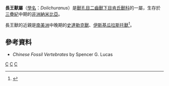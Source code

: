 {{Automatic Taxobox
| taxon = Dolichuranus
| authority = Keyser, 1973
| image = Dolichuranus_BW.jpg
| image_caption = 長王獸的想像圖
| fossil_range = [[三疊紀|三疊紀]]中期 
| type_species = '''原始長王獸<br>''Dolichuranus primaevus'''''
| type_species_authority = Keyser, 1973
}}

'''長王獸屬'''（[[學名|學名]]：''Dolichuranus''）是[[獸孔目|獸孔目]][[二齒獸下目|二齒獸下目]][[肯氏獸科|肯氏獸科]]的一屬，生存於[[三疊紀|三疊紀]]中期的[[非洲|非洲]][[納米比亞|納米比亞]]。

長王獸的近親是[[南美洲|南美洲]]中晚期的[[史達勒克獸|史達勒克獸]]、[[伊斯基瓜拉斯托獸|伊斯基瓜拉斯托獸]]<ref>{{cite book |url=http://onlinelibrary.wiley.com/doi/10.1111/j.1475-4983.2007.00727.x/abstract |author=Ross Damiani et al. |title=Dolichuranus primaevus from the Middle Triassic of Namibia and its phylogenetic relationships |volume=50 |number=6 |page=1531–1546 |doi=10.1111/j.1475-4983.2007.00727.x |date=November 2007 |access-date=2012-07-19 |archive-date=2016-04-12 |archive-url=https://web.archive.org/web/20160412171858/http://onlinelibrary.wiley.com/doi/10.1111/j.1475-4983.2007.00727.x/abstract |dead-url=no }}</ref>。

==參考資料==
<div class="references-small">
{{Reflist}}
* ''Chinese Fossil Vertebrates'' by Spencer G. Lucas
</div>
{{異齒亞目|K.}}
{{Taxonbar}}
[[Category:二齒獸下目|C]]
[[Category:三疊紀合弓類|C]]
[[Category:_1973年描述的分类群|C]]

{{Synapsida-stub}}